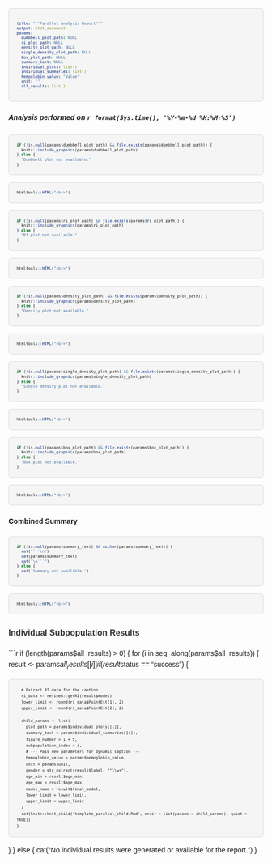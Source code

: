```yaml
---
title: "**Parallel Analysis Report**"
output: html_document
params:
  dumbbell_plot_path: NULL
  ri_plot_path: NULL
  density_plot_path: NULL
  single_density_plot_path: NULL
  box_plot_path: NULL
  summary_text: NULL
  individual_plots: list()
  individual_summaries: list()
  hemoglobin_value: "Value"
  unit: ""
  all_results: list()
---
```


<style>
body {
  font-family: Helvetica;
  line-height: 1.6;
}
h1, h2, h3 {
  color: #333;
}
pre {
  font-size: 9px !important;
  font-family: Helvetica, sans-serif !important;
  white-space: pre-wrap !important;
  word-wrap: break-word !important;
  background-color: #f5f5f5 !important;
  border: 1px solid #ddd !important;
  padding: 15px !important;
  border-radius: 5px !important;
}
@page {
  @bottom-right {
    content: "Page " counter(page) " of " counter(pages);
    font-size: 10px;
  }
}
</style>

##### *Analysis performed on `r format(Sys.time(), '%Y-%m-%d %H:%M:%S')`*

```r
if (!is.null(params$dumbbell_plot_path) && file.exists(params$dumbbell_plot_path)) {
  knitr::include_graphics(params$dumbbell_plot_path)
} else {
  "Dumbbell plot not available."
}
```

```r
htmltools::HTML("<br>")
```

```r
if (!is.null(params$ri_plot_path) && file.exists(params$ri_plot_path)) {
  knitr::include_graphics(params$ri_plot_path)
} else {
  "RI plot not available."
}
```

```r
htmltools::HTML("<br>")
```

```r
if (!is.null(params$density_plot_path) && file.exists(params$density_plot_path)) {
  knitr::include_graphics(params$density_plot_path)
} else {
  "Density plot not available."
}
```

```r
htmltools::HTML("<br>")
```

```r
if (!is.null(params$single_density_plot_path) && file.exists(params$single_density_plot_path)) {
  knitr::include_graphics(params$single_density_plot_path)
} else {
  "Single density plot not available."
}
```

```r
htmltools::HTML("<br>")
```

```r
if (!is.null(params$box_plot_path) && file.exists(params$box_plot_path)) {
  knitr::include_graphics(params$box_plot_path)
} else {
  "Box plot not available."
}
```

```r
htmltools::HTML("<br>")
```
<div style="page-break-before: always;"></div>

#### **Combined Summary**
```r
if (!is.null(params$summary_text) && nzchar(params$summary_text)) {
  cat("```\n")
  cat(params$summary_text)
  cat("\n```")
} else {
  cat('Summary not available.')
}
```

```r
htmltools::HTML("<br>")
```
<div style="page-break-before: always;"></div>

### Individual Subpopulation Results
```r
if (length(params$all_results) > 0) {
  for (i in seq_along(params$all_results)) {
    result <- params$all_results[[i]]
    if (result$status == "success") {
      
      # Extract RI data for the caption
      ri_data <- refineR::getRI(result$model)
      lower_limit <- round(ri_data$PointEst[1], 2)
      upper_limit <- round(ri_data$PointEst[2], 2)
      
      child_params <- list(
        plot_path = params$individual_plots[[i]],
        summary_text = params$individual_summaries[[i]],
        figure_number = i + 5,
        subpopulation_index = i,
        # --- Pass new parameters for dynamic caption ---
        hemoglobin_value = params$hemoglobin_value,
        unit = params$unit,
        gender = str_extract(result$label, "^\\w+"),
        age_min = result$age_min,
        age_max = result$age_max,
        model_name = result$final_model,
        lower_limit = lower_limit,
        upper_limit = upper_limit
      )
      cat(knitr::knit_child('template_parallel_child.Rmd', envir = list(params = child_params), quiet = TRUE))
    }
  }
} else {
  cat("No individual results were generated or available for the report.\n")
}